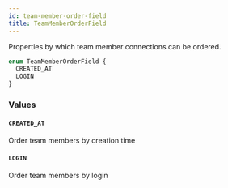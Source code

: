 ```yaml
---
id: team-member-order-field
title: TeamMemberOrderField
---
```


Properties by which team member connections can be ordered.

```graphql
enum TeamMemberOrderField {
  CREATED_AT
  LOGIN
}
```

### Values

#### `CREATED_AT`

Order team members by creation time

#### `LOGIN`

Order team members by login
